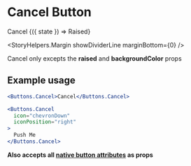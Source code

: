 

<Meta title="Components|Buttons|Cancel" />

# Cancel Button

<Story name="Cancel">
  <div>
    <Buttons.Cancel>Cancel</Buttons.Cancel>
    <StoryHelpers.Margin />
    <StoryHelpers.StateCtrl label="raised" defaultState={true}>
      {({ state }) => <Buttons.Cancel raised={state}>Raised</Buttons.Cancel>}
    </StoryHelpers.StateCtrl>
  </div>
</Story>

<StoryHelpers.Margin showDividerLine marginBottom={0} />

Cancel only excepts the **raised** and **backgroundColor** props

<Props of={Buttons.Base} />

## Example usage

```jsx
<Buttons.Cancel>Cancel</Buttons.Cancel>

<Buttons.Cancel
  icon="chevronDown"
  iconPosition="right"
>
  Push Me
</Buttons.Cancel>
```

**Also accepts all [native button attributes](https://developer.mozilla.org/en-US/docs/Web/HTML/Element/button#Attributes) as props**
